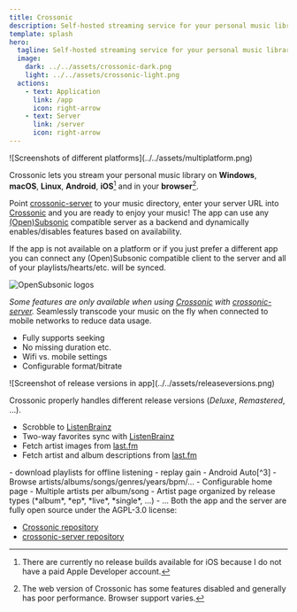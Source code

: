 ```yaml
---
title: Crossonic
description: Self-hosted streaming service for your personal music library.
template: splash
hero:
  tagline: Self-hosted streaming service for your personal music library.
  image:
    dark: ../../assets/crossonic-dark.png
    light: ../../assets/crossonic-light.png
  actions:
    - text: Application
      link: /app
      icon: right-arrow
    - text: Server
      link: /server
      icon: right-arrow
---
```



<CardGrid stagger>
<Card title="Your media files, everywhere" icon="rocket">
![Screenshots of different platforms](../../assets/multiplatform.png)

Crossonic lets you stream your personal music library on **Windows**, **macOS**, **Linux**, **Android**, **iOS**[^1] and in your **browser**[^2].

Point [crossonic-server](/server) to your music directory, enter your server URL into [Crossonic](/app) and you are ready to enjoy your music!
</Card>
<Card title="Compatible with OpenSubsonic" icon="approve-check">
The app can use any [(Open)Subsonic](https://opensubsonic.netlify.app/) compatible server as a backend and dynamically
enables/disables features based on availability.

If the app is not available on a platform or if you just prefer a different app you can connect any
(Open)Subsonic compatible client to the server and all of your playlists/hearts/etc. will be synced.

![OpenSubsonic logos](../../assets/opensubsonic.png)

*Some features are only available when using [Crossonic](/app) with [crossonic-server](/server).*
</Card>
<Card title="Transcoding on the fly" icon="cloud-download">
Seamlessly transcode your music on the fly when connected to mobile networks
to reduce data usage.

- Fully supports seeking
- No missing duration etc.
- Wifi vs. mobile settings
- Configurable format/bitrate
</Card>
<Card title="Supports release versions" icon="information">
![Screenshot of release versions in app](../../assets/releaseversions.png)

Crossonic properly handles different release versions (*Deluxe*, *Remastered*, …).
</Card>
<Card title="External integrations" icon="puzzle">
- Scrobble to [ListenBrainz](https://listenbrainz.org)
- Two-way favorites sync with [ListenBrainz](https://listenbrainz.org)
- Fetch artist images from [last.fm](https://last.fm)
- Fetch artist and album descriptions from [last.fm](https://last.fm)
</Card>
<Card title="And much more..." icon="list-format">
- download playlists for offline listening
- replay gain
- Android Auto[^3]
- Browse artists/albums/songs/genres/years/bpm/…
- Configurable home page
- Multiple artists per album/song
- Artist page organized by release types (*album*, *ep*, *live*, *single*, …)
- …
</Card>
<Card title="Open source" icon="github">
Both the app and the server are fully open source under the AGPL-3.0 license:

- [Crossonic repository](https://github.com/juho05/crossonic)
- [crossonic-server repository](https://github.com/juho05/crossonic-server)
</Card>
</CardGrid>

[^1]: There are currently no release builds available for iOS because I do not have a paid Apple Developer account.
[^2]: The web version of Crossonic has some features disabled and generally has poor performance. Browser support varies.
[^3]: Currently only playlists are exposed to Android Auto.